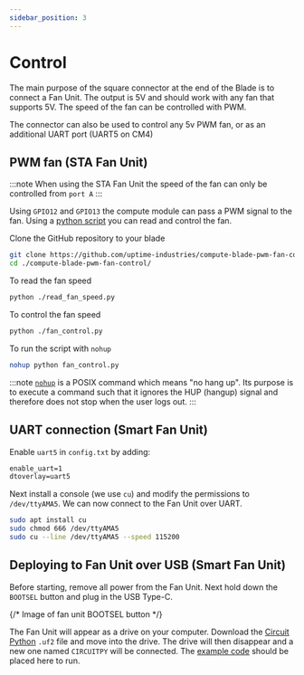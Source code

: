 ```yaml
---
sidebar_position: 3
---
```


# Control

The main purpose of the square connector at the end of the Blade is to connect a Fan Unit.
The output is 5V and should work with any fan that supports 5V.
The speed of the fan can be controlled with PWM.

The connector can also be used to control any 5v PWM fan, or as an additional UART port (UART5 on CM4)

## PWM fan (STA Fan Unit)

:::note
When using the STA Fan Unit the speed of the fan can only be controlled from `port A`
:::

Using `GPIO12` and `GPIO13` the compute module can pass a PWM signal to the fan. Using a [python script](https://github.com/uptime-industries/compute-blade-pwm-fan-control) you can read and control the fan.

Clone the GitHub repository to your blade
```bash
git clone https://github.com/uptime-industries/compute-blade-pwm-fan-control.git
cd ./compute-blade-pwm-fan-control/
```
To read the fan speed
```bash
python ./read_fan_speed.py
```
To control the fan speed
```bash
python ./fan_control.py
```
To run the script with `nohup`
```bash
nohup python fan_control.py
```
:::note
[`nohup`](https://en.wikipedia.org/wiki/Nohup) is a POSIX command which means "no hang up".
Its purpose is to execute a command such that it ignores the HUP (hangup) signal
and therefore does not stop when the user logs out.
:::

## UART connection (Smart Fan Unit)

Enable `uart5` in `config.txt` by adding:

```txt
enable_uart=1
dtoverlay=uart5
```

Next install a console (we use `cu`) and modify the permissions to `/dev/ttyAMA5`. We can now connect to the Fan Unit over UART.

```bash
sudo apt install cu
sudo chmod 666 /dev/ttyAMA5
sudo cu --line /dev/ttyAMA5 --speed 115200
```

## Deploying to Fan Unit over USB (Smart Fan Unit)
Before starting, remove all power from the Fan Unit. Next hold down the `BOOTSEL` button and plug in the USB Type-C. 

{/* Image of fan unit BOOTSEL button */}

The Fan Unit will appear as a drive on your computer. Download the [Circuit Python](https://circuitpython.org/board/raspberry_pi_pico/) `.uf2` file and move into the drive.
The drive will then disappear and a new one named `CIRCUITPY` will be connected. The [example code](https://github.com/uptime-industries/circuitpy-fan-unit) should be placed here to run.
